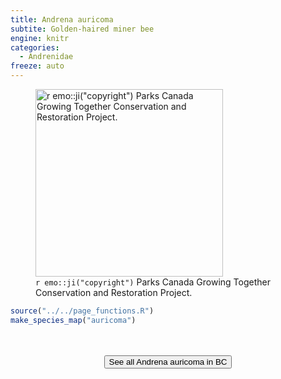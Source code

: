 ```yaml
---
title: Andrena auricoma
subtite: Golden-haired miner bee
engine: knitr
categories:
  - Andrenidae
freeze: auto
---
```

![`r emo::ji("copyright")` Parks Canada Growing Together Conservation and Restoration Project.](https://inaturalist-open-data.s3.amazonaws.com/photos/75041482/large.jpg){height=300}





```r
source("../../page_functions.R")
make_species_map("auricoma")
```
<br><br>
<center>


<a href="https://inaturalist.ca/observations?place_id=7085&subview=map&taxon_id=361386"><button type="button" class="btn btn-secondary">See all Andrena auricoma in BC <i class="fa-solid fa-arrow-up-right-from-square"></i> </button></a>
</center>
